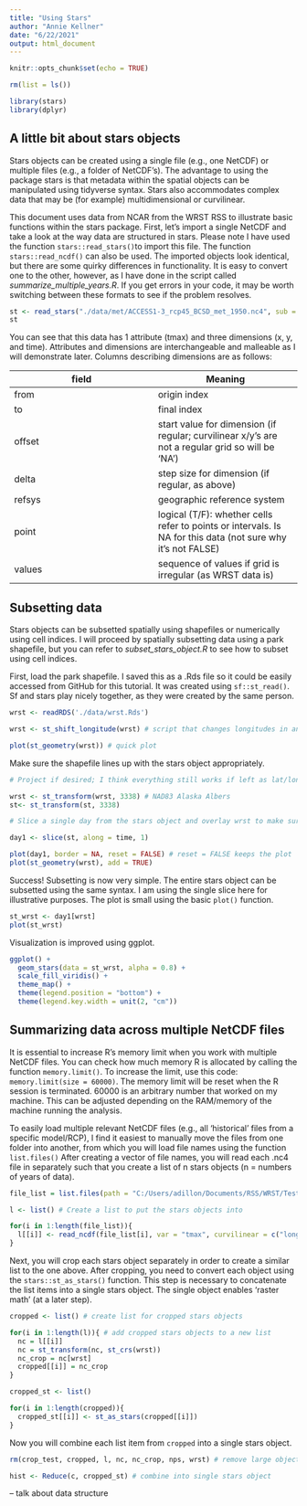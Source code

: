 ```yaml
---
title: "Using Stars"
author: "Annie Kellner"
date: "6/22/2021"
output: html_document
---
```


```r
knitr::opts_chunk$set(echo = TRUE)

```


```r
rm(list = ls())

library(stars)
library(dplyr)
```


## A little bit about stars objects

Stars objects can be created using a single file (e.g., one NetCDF) or multiple files (e.g., a folder of NetCDF's). The advantage to using the package stars is that metadata within the spatial objects can be manipulated using tidyverse syntax. Stars also accommodates complex data that may be (for example) multidimensional or curvilinear. 

This document uses data from NCAR from the WRST RSS to illustrate basic functions within the stars package. First, let's import a single NetCDF and take a look at the way data are structured in stars. Please note I have used the function `stars::read_stars()`to import this file. The function `stars::read_ncdf()` can also be used. The imported objects look identical, but there are some quirky differences in functionality. It is easy to convert one to the other, however, as I have done in the script called *summarize_multiple_years.R*. If you get errors in your code, it may be worth switching between these formats to see if the problem resolves. 

```r

st <- read_stars("./data/met/ACCESS1-3_rcp45_BCSD_met_1950.nc4", sub = "tmax", curvilinear = c("longitude", "latitude"))
st
```

You can see that this data has 1 attribute (tmax) and three dimensions (x, y, and time). Attributes and dimensions are interchangeable and malleable as I will demonstrate later. Columns describing dimensions are as follows: 


**field**   |   **Meaning**
----------- |   -----------
from        |   origin index 
to          |   final index 
offset      |   start value for dimension (if regular; curvilinear x/y's are not a regular grid so will be 'NA')
delta       |   step size for dimension (if regular, as above)
refsys      |   geographic reference system
point       |   logical (T/F): whether cells refer to points or intervals. Is NA for this data (not sure why it's not FALSE)
values      |   sequence of values if grid is irregular (as WRST data is)

  
## Subsetting data

Stars objects can be subsetted spatially using shapefiles or numerically using cell indices. I will proceed by spatially subsetting data using a park shapefile, but you can refer to *subset_stars_object.R* to see how to subset using cell indices. 

First, load the park shapefile. I saved this as a .Rds file so it could be easily accessed from GitHub for this tutorial. It was created using `sf::st_read()`. Sf and stars play nicely together, as they were created by the same person. 

```r

wrst <- readRDS('./data/wrst.Rds') 

wrst <- st_shift_longitude(wrst) # script that changes longitudes in an sf object to 360 (rather than use negative numbers; this matches the NCAR data format)

plot(st_geometry(wrst)) # quick plot 

```


Make sure the shapefile lines up with the stars object appropriately.

```r

# Project if desired; I think everything still works if left as lat/long

wrst <- st_transform(wrst, 3338) # NAD83 Alaska Albers
st<- st_transform(st, 3338)

# Slice a single day from the stars object and overlay wrst to make sure everything lines up

day1 <- slice(st, along = time, 1)

plot(day1, border = NA, reset = FALSE) # reset = FALSE keeps the plot 'open' for more layers
plot(st_geometry(wrst), add = TRUE) 

```

Success! Subsetting is now very simple. The entire stars object can be subsetted using the same syntax. I am using the single slice here for illustrative purposes. The plot is small using the basic `plot()` function. 

```r

st_wrst <- day1[wrst] 
plot(st_wrst)

```

Visualization is improved using ggplot. 

```r

ggplot() + 
  geom_stars(data = st_wrst, alpha = 0.8) + 
  scale_fill_viridis() + 
  theme_map() +
  theme(legend.position = "bottom") +
  theme(legend.key.width = unit(2, "cm"))

```


## Summarizing data across multiple NetCDF files

It is essential to increase R's memory limit when you work with multiple NetCDF files. You can check how much memory R is allocated by calling the function `memory.limit()`. To increase the limit, use this code: `memory.limit(size = 60000)`. The memory limit will be reset when the R session is terminated. 60000 is an arbitrary number that worked on my machine. This can be adjusted depending on the RAM/memory of the machine running the analysis.  

To easily load multiple relevant NetCDF files (e.g., all 'historical' files from a specific model/RCP), I find it easiest to manually move the files from one folder into another, from which you will load file names using the function `list.files()` After creating a vector of file names, you will read each .nc4 file in separately such that you create a list of n stars objects (n = numbers of years of data). 

```r

file_list = list.files(path = "C:/Users/adillon/Documents/RSS/WRST/Test/met/Historical", pattern = '.nc4', full.names = TRUE) # MIROC5 RCP4.5 years 1950 - 2000

l <- list() # Create a list to put the stars objects into

for(i in 1:length(file_list)){
  l[[i]] <- read_ncdf(file_list[i], var = "tmax", curvilinear = c("longitude", "latitude"), proxy = TRUE) # need to read in as ncdf or coordinate system does not translate (not sure why)
}

```


Next, you will crop each stars object separately in order to create a similar list to the one above. After cropping, you need to convert each object using the `stars::st_as_stars()` function. This step is necessary to concatenate the list items into a single stars object. The single object enables 'raster math' (at a later step). 

```r

cropped <- list() # create list for cropped stars objects

for(i in 1:length(l)){ # add cropped stars objects to a new list
  nc = l[[i]]
  nc = st_transform(nc, st_crs(wrst))
  nc_crop = nc[wrst]
  cropped[[i]] = nc_crop
}

cropped_st <- list()

for(i in 1:length(cropped)){
  cropped_st[[i]] <- st_as_stars(cropped[[i]])
}

```

Now you will combine each list item from `cropped` into a single stars object.

```r

rm(crop_test, cropped, l, nc, nc_crop, nps, wrst) # remove large objects to free up memory

hist <- Reduce(c, cropped_st) # combine into single stars object 

```

-- talk about data structure









